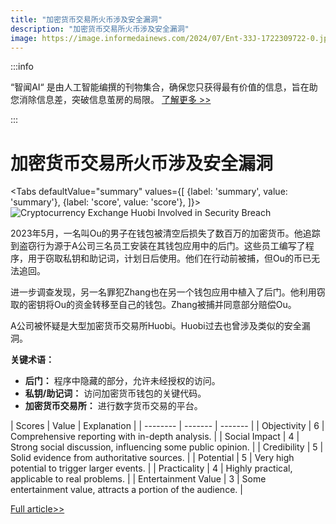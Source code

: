 ```yaml
---
title: "加密货币交易所火币涉及安全漏洞"
description: "加密货币交易所火币涉及安全漏洞"
image: https://image.informedainews.com/2024/07/Ent-33J-1722309722-0.jpg
---
```



:::info

“智闻AI“ 是由人工智能编撰的刊物集合，确保您只获得最有价值的信息，旨在助您消除信息差，突破信息茧房的局限。  [了解更多 >>](/)

:::

# 加密货币交易所火币涉及安全漏洞


<Tabs
	defaultValue="summary"
	values={[
	{label: 'summary', value: 'summary'},
	{label: 'score', value: 'score'},
]}>
<TabItem value="summary">
<img
  src="https://image.informedainews.com/2024/07/Ent-33J-1722309722-0.jpg"
  alt="Cryptocurrency Exchange Huobi Involved in Security Breach"
/>



2023年5月，一名叫Ou的男子在钱包被清空后损失了数百万的加密货币。他追踪到盗窃行为源于A公司三名员工安装在其钱包应用中的后门。这些员工编写了程序，用于窃取私钥和助记词，计划日后使用。他们在行动前被捕，但Ou的币已无法追回。

进一步调查发现，另一名罪犯Zhang也在另一个钱包应用中植入了后门。他利用窃取的密钥将Ou的资金转移至自己的钱包。Zhang被捕并同意部分赔偿Ou。

A公司被怀疑是大型加密货币交易所Huobi。Huobi过去也曾涉及类似的安全漏洞。

**关键术语：**
- **后门：** 程序中隐藏的部分，允许未经授权的访问。
- **私钥/助记词：** 访问加密货币钱包的关键代码。
- **加密货币交易所：** 进行数字货币交易的平台。
</TabItem>
<TabItem value="score">
	| Scores     | Value   | Explanation |
	| -------- | ------- | ------- |
	| Objectivity  | 6    | Comprehensive reporting with in-depth analysis.    |
	| Social Impact | 4     | Strong social discussion, influencing some public opinion.    |
	| Credibility    | 5    | Solid evidence from authoritative sources.    |
	| Potential    | 5    | Very high potential to trigger larger events.    |
	| Practicality    | 4    | Highly practical, applicable to real problems.    |
	| Entertainment Value    | 3    | Some entertainment value, attracts a portion of the audience.    |
</TabItem>
</Tabs>

[Full article>>](https://www.cnbeta.com.tw/articles/tech/1440153.htm)
